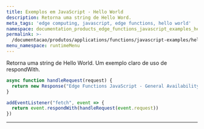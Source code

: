 ```yaml
---
title: Exemplos em JavaScript - Hello World
description: Retorna uma string de Hello Word.
meta_tags: 'edge computing, javascript, edge functions, hello world'
namespace: documentation_products_edge_functions_javascript_examples_hello_world
permalink: >-
  /documentacao/produtos/applications/functions/javascript-examples/hello-world/
menu_namespace: runtimeMenu
---
```


Retorna uma string de Hello World. Um exemplo claro de uso de respondWith.

```js
async function handleRequest(request) {
  return new Response("Edge Functions JavaScript - General Availability")
}

addEventListener("fetch", event => {
  return event.respondWith(handleRequest(event.request))
})
```





---

